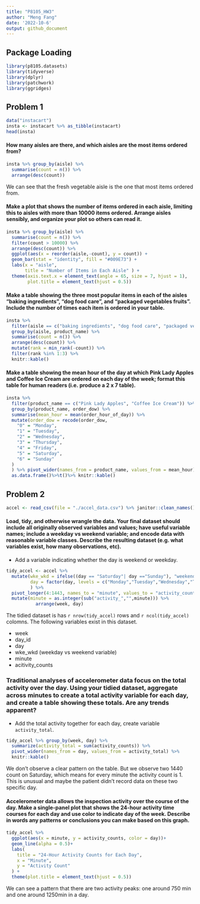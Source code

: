 ```yaml
---
title: "P8105_HW3"
author: "Meng Fang"
date: '2022-10-6'
output: github_document
---
```


## Package Loading

```r
library(p8105.datasets)
library(tidyverse)
library(dplyr)
library(patchwork)
library(ggridges)
```

## Problem 1

```r
data("instacart")
insta <- instacart %>% as_tibble(instacart)
head(insta)
```

#### How many aisles are there, and which aisles are the most items ordered from?

```r
insta %>% group_by(aisle) %>%
  summarise(count = n()) %>%
  arrange(desc(count))
```

We can see that the fresh vegetable aisle is the one that most items ordered from.

#### Make a plot that shows the number of items ordered in each aisle, limiting this to aisles with more than 10000 items ordered. Arrange aisles sensibly, and organize your plot so others can read it.

```r
insta %>% group_by(aisle) %>%
  summarise(count = n()) %>%
  filter(count > 10000) %>%
  arrange(desc(count)) %>%
  ggplot(aes(x = reorder(aisle,-count), y = count)) +
  geom_bar(stat = "identity", fill = "#009E73") +
  labs(x = "aisle",
       title = "Number of Items in Each Aisle" ) +
  theme(axis.text.x = element_text(angle = 65, size = 7, hjust = 1), 
        plot.title = element_text(hjust = 0.5))
```

#### Make a table showing the three most popular items in each of the aisles “baking ingredients”, “dog food care”, and “packaged vegetables fruits”. Include the number of times each item is ordered in your table.

```r
insta %>% 
  filter(aisle == c("baking ingredients", "dog food care", "packaged vegetables fruits")) %>%
  group_by(aisle, product_name) %>%
  summarise(count = n()) %>%
  arrange(desc(count)) %>%
  mutate(rank = min_rank(-count)) %>%
  filter(rank %in% 1:3) %>%
  knitr::kable()
```

#### Make a table showing the mean hour of the day at which Pink Lady Apples and Coffee Ice Cream are ordered on each day of the week; format this table for human readers (i.e. produce a 2 x 7 table).

```r
insta %>% 
  filter(product_name == c("Pink Lady Apples", "Coffee Ice Cream")) %>%
  group_by(product_name, order_dow) %>%
  summarise(mean_hour = mean(order_hour_of_day)) %>%
  mutate(order_dow = recode(order_dow,
    "0" = "Monday",
    "1" = "Tuesday",
    "2" = "Wednesday",
    "3" = "Thursday",
    "4" = "Friday",
    "5" = "Saturday",
    "6" = "Sunday"
  ) 
  ) %>% pivot_wider(names_from = product_name, values_from = mean_hour) %>%
  as.data.frame()%>%t()%>% knitr::kable()
```

## Problem 2

```r
accel <- read_csv(file = "./accel_data.csv") %>% janitor::clean_names()
```

#### Load, tidy, and otherwise wrangle the data. Your final dataset should include all originally observed variables and values; have useful variable names; include a weekday vs weekend variable; and encode data with reasonable variable classes. Describe the resulting dataset (e.g. what variables exist, how many observations, etc).

- Add a variable indicating whether the day is weekend or weekday.

```r
tidy_accel <- accel %>%
  mutate(wke_wkd = ifelse((day == "Saturday"| day =="Sunday"), "weekend", "weekday"),
         day = factor(day, levels = c("Monday","Tuesday","Wednesday","Thursday","Friday","Saturday","Sunday"))
         ) %>%
  pivot_longer(4:1443, names_to = "minute", values_to = "activity_counts") %>%
  mutate(minute = as.integer(sub("activity_","",minute))) %>%
           arrange(week, day)
```

The tidied dataset is has `r nrow(tidy_accel)` rows and `r ncol(tidy_accel)` colomns. The following variables exist in this dataset.

- week
- day_id
- day
- wke_wkd (weekday vs weekend variable)
- minute 
- acitivity_counts

### Traditional analyses of accelerometer data focus on the total activity over the day. Using your tidied dataset, aggregate across minutes to create a total activity variable for each day, and create a table showing these totals. Are any trends apparent?

- Add the total activity together for each day, create variable `activity_total`.

```r
tidy_accel %>% group_by(week, day) %>%
  summarize(activity_total = sum(activity_counts)) %>%
  pivot_wider(names_from = day, values_from = activity_total) %>%
  knitr::kable()
```

We don't observe a clear pattern on the table. But we observe two 1440 count on Saturday, which means for every minute the activity count is 1. This is unusual and maybe the patient didn't record data on these two specific day.

#### Accelerometer data allows the inspection activity over the course of the day. Make a single-panel plot that shows the 24-hour activity time courses for each day and use color to indicate day of the week. Describe in words any patterns or conclusions you can make based on this graph.

```r
tidy_accel %>%
  ggplot(aes(x = minute, y = activity_counts, color = day))+
  geom_line(alpha = 0.5)+
  labs(
    title = "24-Hour Activity Counts for Each Day",
    x = "Minute",
    y = "Activity Count"
  ) + 
  theme(plot.title = element_text(hjust = 0.5))
```

We can see a pattern that there are two activity peaks: one around 750 min and one around 1250min in a day.
